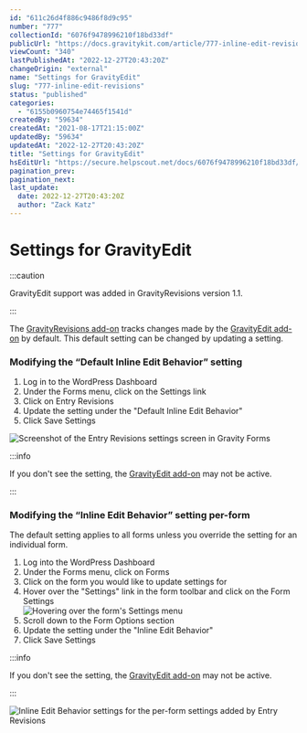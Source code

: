 ```yaml
---
id: "611c26d4f886c9486f8d9c95"
number: "777"
collectionId: "6076f9478996210f18bd33df"
publicUrl: "https://docs.gravitykit.com/article/777-inline-edit-revisions"
viewCount: "340"
lastPublishedAt: "2022-12-27T20:43:20Z"
changeOrigin: "external"
name: "Settings for GravityEdit"
slug: "777-inline-edit-revisions"
status: "published"
categories: 
  - "6155b0960754e74465f1541d"
createdBy: "59634"
createdAt: "2021-08-17T21:15:00Z"
updatedBy: "59634"
updatedAt: "2022-12-27T20:43:20Z"
title: "Settings for GravityEdit"
hsEditUrl: "https://secure.helpscout.net/docs/6076f9478996210f18bd33df/article/611c26d4f886c9486f8d9c95"
pagination_prev: 
pagination_next: 
last_update:
  date: 2022-12-27T20:43:20Z
  author: "Zack Katz"
---
```


# Settings for GravityEdit


:::caution

GravityEdit support was added in GravityRevisions version 1.1.

:::



The [GravityRevisions add-on](https://www.gravitykit.com/extensions/entry-revisions/) tracks changes made by the [GravityEdit add-on](https://www.gravitykit.com/extensions/gravityview-inline-edit/) by default. This default setting can be changed by updating a setting.

### Modifying the “Default Inline Edit Behavior” setting

1. Log in to the WordPress Dashboard
2. Under the Forms menu, click on the Settings link
3. Click on Entry Revisions
4. Update the setting under the "Default Inline Edit Behavior"
5. Click Save Settings

![Screenshot of the Entry Revisions settings screen in Gravity Forms](https://s3.amazonaws.com/helpscout.net/docs/assets/54c58489e4b051242988532c/images/611c29c7b37d837a3d0e4b2e/file-jyPv40yhT2.jpg)


:::info

If you don't see the setting, the [GravityEdit add-on](https://www.gravitykit.com/extensions/gravityview-inline-edit/) may not be active.

:::

 ### Modifying the “Inline Edit Behavior” setting per-form

The default setting applies to all forms unless you override the setting for an individual form.

1. Log into the WordPress Dashboard
2. Under the Forms menu, click on Forms
3. Click on the form you would like to update settings for
4. Hover over the "Settings" link in the form toolbar and click on the Form Settings  
    ![Hovering over the form's Settings menu](https://s3.amazonaws.com/helpscout.net/docs/assets/54c58489e4b051242988532c/images/611c2bdb21ef206e5592c6e9/file-Y7QyUr6zbE.jpg)
5. Scroll down to the Form Options section
6. Update the setting under the "Inline Edit Behavior"
7. Click Save Settings


:::info

If you don't see the setting, the [GravityEdit add-on](https://www.gravitykit.com/extensions/gravityview-inline-edit/) may not be active.

:::

  ![Inline Edit Behavior settings for the per-form settings added by Entry Revisions](https://s3.amazonaws.com/helpscout.net/docs/assets/54c58489e4b051242988532c/images/611c2ab1b37d837a3d0e4b33/file-TESMbsmce0.jpg)